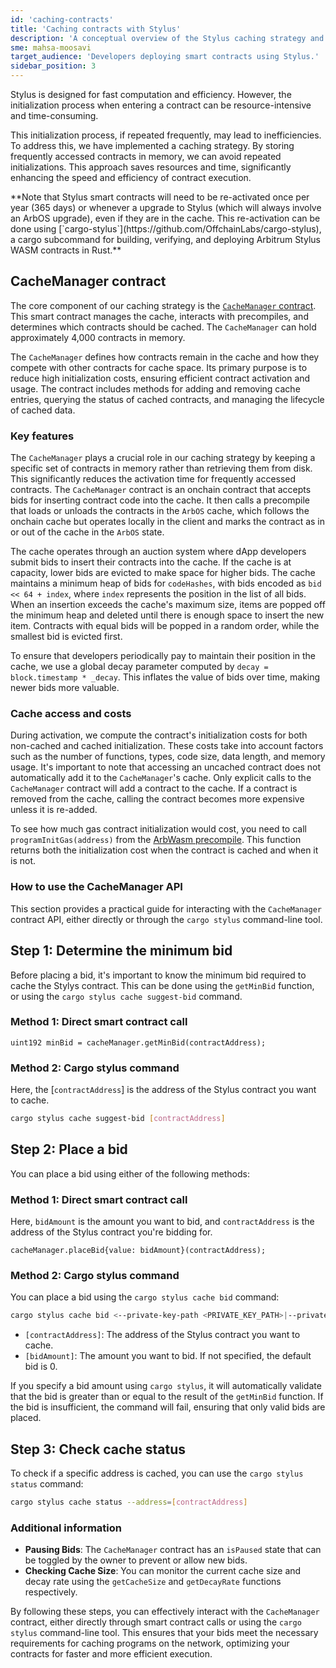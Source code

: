 ```yaml
---
id: 'caching-contracts'
title: 'Caching contracts with Stylus'
description: 'A conceptual overview of the Stylus caching strategy and CacheManager contract, and a practical guide for using its functionality.'
sme: mahsa-moosavi
target_audience: 'Developers deploying smart contracts using Stylus.'
sidebar_position: 3
---
```



<a data-quicklook-from="stylus">Stylus</a> is designed for fast computation and efficiency. However,
the initialization process when entering a contract can be resource-intensive and time-consuming.

This initialization process, if repeated frequently, may lead to inefficiencies. To address this, we have implemented a caching strategy. By storing frequently accessed contracts in memory, we can avoid repeated initializations. This approach saves resources and time, significantly enhancing the speed and efficiency of contract execution.

<VanillaAdmonition type="note">
  **Note that Stylus smart contracts will need to be re-activated once per year (365 days) or
  whenever a upgrade to Stylus (which will always involve an ArbOS upgrade), even if they are in the
  cache. This re-activation can be done using
  [`cargo-stylus`](https://github.com/OffchainLabs/cargo-stylus), a cargo subcommand for building,
  verifying, and deploying Arbitrum Stylus WASM contracts in Rust.**
</VanillaAdmonition>

## CacheManager contract

The core component of our caching strategy is the [`CacheManager` contract](https://github.com/OffchainLabs/nitro-contracts/blob/main/src/chain/CacheManager.sol). This smart contract manages the cache, interacts with precompiles, and determines which contracts should be cached. The `CacheManager` can hold approximately 4,000 contracts in memory.

The `CacheManager` defines how contracts remain in the cache and how they compete with other contracts for cache space. Its primary purpose is to reduce high initialization costs, ensuring efficient contract activation and usage. The contract includes methods for adding and removing cache entries, querying the status of cached contracts, and managing the lifecycle of cached data.

### Key features

The `CacheManager` plays a crucial role in our caching strategy by keeping a specific set of contracts in memory rather than retrieving them from disk. This significantly reduces the activation time for frequently accessed contracts. The `CacheManager` contract is an onchain contract that accepts bids for inserting contract code into the cache. It then calls a precompile that loads or unloads the contracts in the `ArbOS` cache, which follows the onchain cache but operates locally in the client and marks the contract as in or out of the cache in the `ArbOS` state.

The cache operates through an auction system where dApp developers submit bids to insert their contracts into the cache. If the cache is at capacity, lower bids are evicted to make space for higher bids. The cache maintains a minimum heap of bids for `codeHashes`, with bids encoded as `bid << 64 + index`, where `index` represents the position in the list of all bids. When an insertion exceeds the cache's maximum size, items are popped off the minimum heap and deleted until there is enough space to insert the new item. Contracts with equal bids will be popped in a random order, while the smallest bid is evicted first.

To ensure that developers periodically pay to maintain their position in the cache, we use a global decay parameter computed by `decay = block.timestamp * _decay`. This inflates the value of bids over time, making newer bids more valuable.

### Cache access and costs

During activation, we compute the contract's initialization costs for both non-cached and cached initialization. These costs take into account factors such as the number of functions, types, code size, data length, and memory usage. It's important to note that accessing an uncached contract does not automatically add it to the `CacheManager`'s cache. Only explicit calls to the `CacheManager` contract will add a contract to the cache. If a contract is removed from the cache, calling the contract becomes more expensive unless it is re-added.

To see how much gas contract initialization would cost, you need to call `programInitGas(address)` from the [ArbWasm precompile](https://github.com/OffchainLabs/nitro/blob/d906798140e562500beb9005d2503b0272852298/precompiles/ArbWasm.go). This function returns both the initialization cost when the contract is cached and when it is not.

### How to use the CacheManager API

This section provides a practical guide for interacting with the `CacheManager` contract API, either directly or through the `cargo stylus` command-line tool.

## Step 1: Determine the minimum bid

Before placing a bid, it's important to know the minimum bid required to cache the Stylys contract. This can be done using the `getMinBid` function, or using the `cargo stylus cache suggest-bid` command.

### Method 1: Direct smart contract call

```solidity
uint192 minBid = cacheManager.getMinBid(contractAddress);
```

### Method 2: Cargo stylus command

Here, the [`contractAddress`] is the address of the Stylus contract you want to cache.

```bash
cargo stylus cache suggest-bid [contractAddress]
```

## Step 2: Place a bid

You can place a bid using either of the following methods:

### Method 1: Direct smart contract call

Here, `bidAmount` is the amount you want to bid, and `contractAddress` is the address of the Stylus contract you're bidding for.

```solidity
cacheManager.placeBid{value: bidAmount}(contractAddress);
```

### Method 2: Cargo stylus command

You can place a bid using the `cargo stylus cache bid` command:

```bash
cargo stylus cache bid <--private-key-path <PRIVATE_KEY_PATH>|--private-key <PRIVATE_KEY>|--keystore-path <KEYSTORE_PATH>> [contractAddress] [bidAmount]
```

- `[contractAddress]`: The address of the Stylus contract you want to cache.
- `[bidAmount]`: The amount you want to bid. If not specified, the default bid is 0.

If you specify a bid amount using `cargo stylus`, it will automatically validate that the bid is greater than or equal to the result of the `getMinBid` function. If the bid is insufficient, the command will fail, ensuring that only valid bids are placed.

## Step 3: Check cache status

To check if a specific address is cached, you can use the `cargo stylus status` command:

```bash
cargo stylus cache status --address=[contractAddress]
```

### Additional information

- **Pausing Bids**: The `CacheManager` contract has an `isPaused` state that can be toggled by the owner to prevent or allow new bids.
- **Checking Cache Size**: You can monitor the current cache size and decay rate using the `getCacheSize` and `getDecayRate` functions respectively.

By following these steps, you can effectively interact with the `CacheManager` contract, either directly through smart contract calls or using the `cargo stylus` command-line tool. This ensures that your bids meet the necessary requirements for caching programs on the network, optimizing your contracts for faster and more efficient execution.
